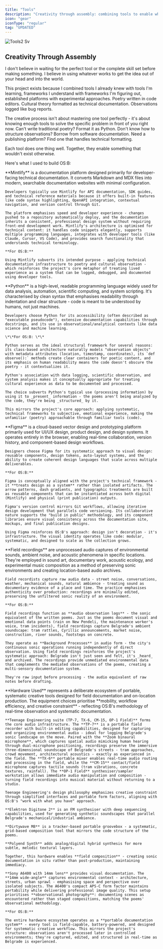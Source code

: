 ```yaml
---
title: "Tools"
description: "Creativity through assembly: combining tools to enable what wouldn't exist. Each does one thing well; together they make it possible."
icon: "gear"
iconType: "regular"
tag: "UPDATED"
---
```


![Tools2 Sv](/images/Tools2.svg)

## Creativity Through Assembly

I don't believe in waiting for the perfect tool or the complete skill set before making something. I believe in using whatever works to get the idea out of your head and into the world.

This project exists because I combined tools I already knew with tools I'm learning, frameworks I understand with frameworks I'm figuring out, established platforms with experimental approaches. Poetry written in code editors. Cultural theory formatted as technical documentation. Observations logged like bug reports.

The creative process isn't about mastering one tool perfectly - it's about knowing enough tools to solve the specific problem in front of you right now. Can't write traditional poetry? Format it as Python. Don't know how to structure observations? Borrow from software documentation. Need a publishing platform? Find one that handles technical formatting.

Each tool does one thing well. Together, they enable something that wouldn't exist otherwise.

Here's what I used to build OS:B:

<AccordionGroup>
  <Accordion title="Platform">
    **Mintlify** is a documentation platform designed primarily for developer-facing technical documentation. It converts Markdown and MDX files into modern, searchable documentation websites with minimal configuration.

    Developers typically use Mintlify for API documentation, SDK guides, and technical reference materials because it offers built-in features like code syntax highlighting, OpenAPI integration, contextual navigation, and version control through Git.

    The platform emphasises speed and developer experience - changes pushed to a repository automatically deploy, and the documentation inherits a consistent, professional design system without requiring front-end development work. Mintlify's architecture is optimised for technical content: it handles code snippets elegantly, supports multiple programming languages, integrates with developer tools (like Claude, Cursor, VS Code), and provides search functionality that understands technical terminology.

    **For OS:B:**

    Using Mintlify subverts its intended purpose - applying technical documentation infrastructure to poetry and cultural observation - which reinforces the project's core metaphor of treating lived experience as a system that can be logged, debugged, and documented using developer tools.
  </Accordion>
  <Accordion title="Code">
    **Python** is a high-level, readable programming language widely used for data analysis, automation, scientific computing, and system scripting. It's characterised by clean syntax that emphasises readability through indentation and clear structure - code is meant to be understood by humans, not just machines.

    Developers choose Python for its accessibility (often described as "executable pseudocode"), extensive documentation capabilities through docstrings, and its use in observational/analytical contexts like data science and machine learning.

    \*\*For OS:B: \*\*

    Python serves as the ideal structural framework for several reasons: its class-based architecture naturally models "observation objects" with metadata attributes (location, timestamp, coordinates), its `def observe():` methods create clear containers for poetic content, and its emphasis on human readability means the code doesn't obscure the poetry - it contextualizes it.

    Python's association with data logging, scientific observation, and system analysis makes it conceptually appropriate for treating cultural experience as data to be documented and processed.

    The choice subverts Python's typical use (processing information) by using it to _present_ information - the poems aren't being analyzed by the code, they're being _structured_ by it.

    This mirrors the project's core approach: applying systematic, technical frameworks to subjective, emotional experience, making the unfamiliar (poetry) approachable through familiar tools (code).
  </Accordion>
  <Accordion title="UI / UX Design">
    **Figma** is a cloud-based vector design and prototyping platform primarily used for UI/UX design, product design, and design systems. It operates entirely in the browser, enabling real-time collaboration, version history, and component-based design workflows.

    Designers choose Figma for its systematic approach to visual design: reusable components, design tokens, auto-layout systems, and the ability to create coherent design languages that scale across multiple deliverables.

    **For OS:B:**

    Figma is conceptually aligned with the project's technical framework - it **treats design as a system** rather than isolated artifacts. The arrow patterns, dash gradients, and typographic treatments are built as reusable components that can be instantiated across both digital (Mintlify) and physical (print publication) outputs.

    Figma's version control mirrors Git workflows, allowing iterative design development that parallels code versioning. Its collaborative nature supports the "build in public" methodology, and its component libraries ensure visual consistency across the documentation site, mockups, and final publication designs.

    Using Figma reinforces OS:B's approach: design isn't decoration - it's infrastructure. The visual identity operates like code: modular, systematic, and designed to scale as the collection grows.
  </Accordion>
  <Accordion title="Audio Recordings">
    **Field recordings** are unprocessed audio captures of environmental sounds, ambient noise, and acoustic phenomena in specific locations. They're employed in sound art, documentary work, acoustic ecology, and experimental music composition as a method of preserving sonic environments and creating location-based audio archives.

    Field recordists capture raw audio data - street noise, conversations, weather, mechanical sounds, natural ambience - treating sound as documentary evidence of a place and time. The practice emphasises authenticity over production: recordings are minimally edited, preserving the unfiltered sonic reality of an environment.

    **For OS:B:**

    Field recordings function as **audio observation logs** - the sonic equivalent of the written poems. Just as the poems document visual and emotional data points (rain on New Pendeli, the maintenance worker's voice, tram incidents), field recordings capture Belgrade's ambient soundscape: tram rattles, Cyrillic announcements, market noise, construction, river sounds, footsteps on concrete.

    They operate as **Background Processes** in audio form - the city's continuous sonic operations running independently of direct observation. Using field recordings reinforces the project's systematic approach: Belgrade isn't just seen and felt, it's _heard_ and archived. The recordings provide unmediated environmental data that complements the mediated observations of the poems, creating a multi-sensory documentation system.

    They're raw input before processing - the audio equivalent of raw notes before drafting.
  </Accordion>
  <Accordion title="Hardware">
    **Hardware Used** represents a deliberate ecosystem of portable, systematic creative tools designed for field documentation and on-location production. The equipment choices prioritise **mobility, workflow efficiency, and creative constraint** - reflecting OS:B's methodology of real-time observation and systematic documentation.

    **Teenage Engineering suite (TP-7, TX-6, CM-15, OP-1 Field)** forms the core audio infrastructure. The **TP-7** is a portable field recorder with built-in editing capabilities, designed for capturing and organizing environmental audio - ideal for logging Belgrade's sonic landscape on the move. Paired with the **Zoom binaural microphone**, which captures spatial audio mimicking human hearing through dual-microphone positioning, recordings preserve the immersive three-dimensional soundscape of Belgrade's streets - tram approaches, crowd movement, architectural acoustics - exactly as experienced in the field. The **TX-6** portable mixer enables real-time audio routing and processing in the field, while the **CM-15** contact/field microphone captures tactile sounds (tram vibrations, concrete textures, rainfall). The **OP-1 Field** synthesiser/sampler workstation allows immediate audio manipulation and composition - turning field recordings into musical material without returning to a studio.

    Teenage Engineering's design philosophy emphasizes creative constraint through simplified interfaces and portable form factors, aligning with OS:B's "work with what you have" approach.

    **Elektron Digitone 2** is an FM synthesiser with deep sequencing capabilities, used for generating synthetic soundscapes that parallel Belgrade's mechanical/industrial ambience.

    **Dirtywave M8** is a tracker-based portable groovebox - a systematic, grid-based composition tool that mirrors the code structure of the poems.

    **Polyend Synth** adds analog/digital hybrid synthesis for more subtle, melodic textural layers.

    Together, this hardware enables **field composition** - creating sonic documentation in situ rather than post-production, maintaining immediacy.

    **Sony A6400 with 14mm lens** provides visual documentation. The **14mm wide-angle** captures environmental context - architecture, streets, urban sprawl - emphasising space and perspective over isolated subjects. The A6400's compact APS-C form factor maintains portability while delivering professional image quality. This setup prioritises **observational photography**: documenting scenes as encountered rather than staged compositions, matching the poems' observational methodology.

    **For OS:B:**

    The entire hardware ecosystem operates as a **portable documentation system** - every tool is field-capable, battery-powered, and designed for systematic creative workflow. This mirrors the project's structure: observations aren't processed later in controlled environments; they're captured, edited, and structured in real-time as Belgrade is experienced.
  </Accordion>
</AccordionGroup>